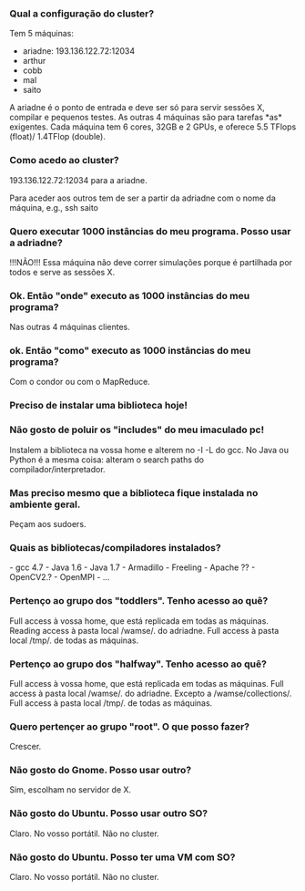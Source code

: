 === Qual a configuração do cluster? ===

Tem 5 máquinas:

* ariadne: 193.136.122.72:12034
* arthur
* cobb
* mal
* saito



A ariadne é o ponto de entrada e deve ser só para servir sessões X, compilar e pequenos testes. As outras 4 máquinas são para tarefas *as* exigentes. Cada máquina tem 6 cores, 32GB e 2 GPUs, e oferece 5.5 TFlops (float)/ 1.4TFlop (double).

=== Como acedo ao cluster? ===

193.136.122.72:12034 para a ariadne.

Para aceder aos outros tem de ser a partir da adriadne com o nome da máquina, e.g., ssh saito

=== Quero executar 1000 instâncias do meu programa. Posso usar a adriadne? ===

!!!NÃO!!! Essa máquina não deve correr simulações porque é partilhada por todos e serve as sessões X.

=== Ok. Então "onde" executo as 1000 instâncias do meu programa? ===

Nas outras 4 máquinas clientes.

=== ok. Então "como" executo as 1000 instâncias do meu programa? ===

Com o condor ou com o MapReduce.

=== Preciso de instalar uma biblioteca hoje! ===
=== Não gosto de poluir os "includes" do meu imaculado pc! ===

Instalem a biblioteca na vossa home e alterem no -I -L do gcc. No Java ou Python é a mesma coisa: alteram o search paths do compilador/interpretador.

=== Mas preciso mesmo que a biblioteca fique instalada no ambiente geral. ===

Peçam aos sudoers.

=== Quais as bibliotecas/compiladores instalados? ===

- gcc 4.7
- Java 1.6
- Java 1.7
- Armadillo
- Freeling
- Apache ??
- OpenCV2.?
- OpenMPI
- ...

=== Pertenço ao grupo dos "toddlers". Tenho acesso ao quê? ===

Full access à vossa home, que está replicada em todas as máquinas.
Reading access à pasta local /wamse/. do adriadne.
Full access à pasta local /tmp/. de todas as máquinas.

=== Pertenço ao grupo dos "halfway". Tenho acesso ao quê? ===

Full access à vossa home, que está replicada em todas as máquinas.
Full access à pasta local /wamse/. do adriadne. Excepto a /wamse/collections/.
Full access à pasta local /tmp/. de todas as máquinas.

=== Quero pertençer ao grupo "root". O que posso fazer? ===

Crescer.

=== Não gosto do Gnome. Posso usar outro? ===

Sim, escolham no servidor de X.

=== Não gosto do Ubuntu. Posso usar outro SO? ===

Claro. No vosso portátil. Não no cluster.

=== Não gosto do Ubuntu. Posso ter uma VM com SO? ===

Claro. No vosso portátil. Não no cluster.